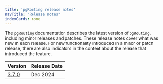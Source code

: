 ```yaml
---
title: 'pgRouting release notes'
navTitle: "Release notes"
indexCards: none
---
```

The `pgRouting` documentation describes the latest version of `pgRouting`, including minor releases and patches. These release notes cover what was new in each release. For new functionality introduced in a minor or patch release, there are also indicators in the content about the release that introduced the feature.

|               Version               | Release Date |
| ----------------------------------- | ------------ |
| [3.7.0](pgrouting_3.7.0_rel_notes) | Dec 2024  |
